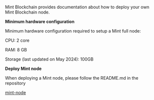 Mint Blockchain provides documentation about how to deploy your own Mint Blockchain node.

<b>Minimum hardware configuration</b>

Minimum hardware configuration required to setup a Mint full node:

CPU: 2 core

RAM: 8 GB

Storage (last updated on May 2024): 100GB


<b>Deploy Mint node</b>

When deploying a Mint node, please follow the README.md in the repository

[mint-node](https://github.com/Mint-Blockchain/mint-node)